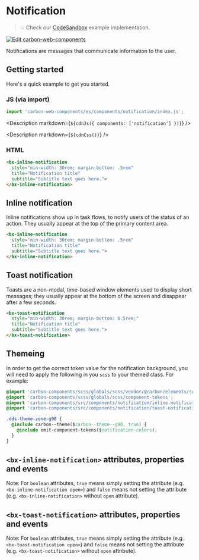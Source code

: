 
# Notification

> 💡 Check our
> [CodeSandbox](https://codesandbox.io/s/github/carbon-design-system/carbon-web-components/tree/main/examples/codesandbox/basic/components/notification)
> example implementation.

[![Edit carbon-web-components](https://codesandbox.io/static/img/play-codesandbox.svg)](https://codesandbox.io/s/github/carbon-design-system/carbon-web-components/tree/main/examples/codesandbox/basic/components/notification)

Notifications are messages that communicate information to the user.

## Getting started

Here's a quick example to get you started.

### JS (via import)

```javascript
import 'carbon-web-components/es/components/notification/index.js';
```

<Description markdown={`${cdnJs({ components: ['notification'] })}`} />

<Description markdown={`${cdnCss()}`} />

### HTML

```html
<bx-inline-notification
  style="min-width: 30rem; margin-bottom: .5rem"
  title="Notification title"
  subtitle="Subtitle text goes here.">
</bx-inline-notification>
```

## Inline notification

Inline notifications show up in task flows, to notify users of the status of an action. They usually appear at the top of the primary content area.

```html
<bx-inline-notification
  style="min-width: 30rem; margin-bottom: .5rem"
  title="Notification title"
  subtitle="Subtitle text goes here.">
</bx-inline-notification>
```

## Toast notification

Toasts are a non-modal, time-based window elements used to display short messages; they usually appear at the bottom of the screen and disappear after a few seconds.

```html
<bx-toast-notification
  style="min-width: 30rem; margin-bottom: 0.5rem;"
  title="Notification title"
  subtitle="Subtitle text goes here.">
</bx-toast-notification>
```

## Themeing

In order to get the correct token value for the notification background, you will need to apply the following in you `scss` to your themed class. For example:

```css
@import 'carbon-components/scss/globals/scss/vendor/@carbon/elements/scss/themes/mixins';
@import 'carbon-components/scss/globals/scss/component-tokens';
@import 'carbon-components/src/components/notification/inline-notification';
@import 'carbon-components/src/components/notification/toast-notification';

.dds-theme-zone-g90 {
  @include carbon--theme($carbon--theme--g90, true) {
    @include emit-component-tokens($notification-colors);
  }
}
```


## `<bx-inline-notification>` attributes, properties and events

Note: For `boolean` attributes, `true` means simply setting the attribute (e.g. `<bx-inline-notification open>`) and `false` means not setting the attribute (e.g. `<bx-inline-notification>` without `open` attribute).

<Props of="bx-inline-notification" />

## `<bx-toast-notification>` attributes, properties and events

Note: For `boolean` attributes, `true` means simply setting the attribute (e.g. `<bx-toast-notification open>`) and `false` means not setting the attribute (e.g. `<bx-toast-notification>` without `open` attribute).

<Props of="bx-toast-notification" />
